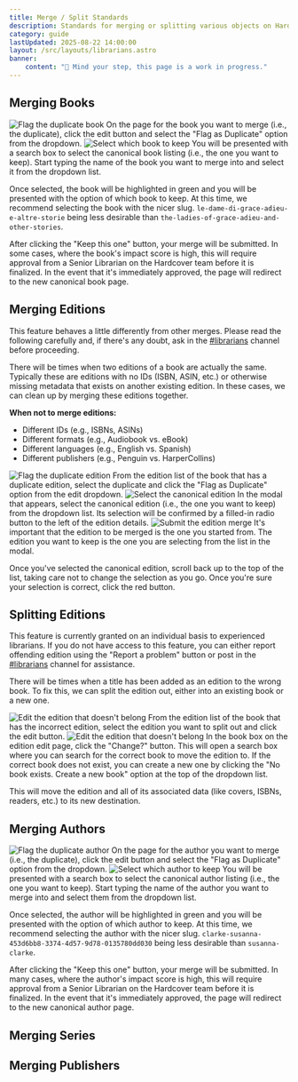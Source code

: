 ```yaml
---
title: Merge / Split Standards
description: Standards for merging or splitting various objects on Hardcover.
category: guide
lastUpdated: 2025-08-22 14:00:00
layout: /src/layouts/librarians.astro
banner:
    content: "🚧 Mind your step, this page is a work in progress."
---
```



## Merging Books
<Image src={merge_book_flag} alt="Flag the duplicate book" />
On the page for the book you want to merge (i.e., the duplicate), click the edit button and select the "Flag as Duplicate" option from the dropdown.

<Image src={merge_book_select} alt="Select which book to keep" />
You will be presented with a search box to select the canonical book listing (i.e., the one you want to keep). Start typing the name of the book you want to merge into and select it from the dropdown list.

Once selected, the book will be highlighted in green and you will be presented with the option of which book to keep. At this time, we recommend selecting the book with the nicer slug. `le-dame-di-grace-adieu-e-altre-storie` being less desirable than `the-ladies-of-grace-adieu-and-other-stories`.

After clicking the "Keep this one" button, your merge will be submitted. In some cases, where the book's impact score is high, this will require approval from a Senior Librarian on the Hardcover team before it is finalized. In the event that it's immediately approved, the page will redirect to the new canonical book page.

## Merging Editions
<Aside type="caution">
This feature behaves a little differently from other merges. Please read the following carefully and, if there's any doubt, ask in the <a href={URLS.LIBRARIAN_DISCORD} target="_blank" rel="noreferrer noopener">#librarians</a> channel before proceeding.
</Aside>

There will be times when two editions of a book are actually the same. Typically these are editions with no IDs (ISBN, ASIN, etc.) or otherwise missing metadata that exists on another existing edition. In these cases, we can clean up by merging these editions together.

**When not to merge editions:**
- Different IDs (e.g., ISBNs, ASINs)
- Different formats (e.g., Audiobook vs. eBook)
- Different languages (e.g., English vs. Spanish)
- Different publishers (e.g., Penguin vs. HarperCollins)

<Image src={merge_ed_flag} alt="Flag the duplicate edition" />
From the edition list of the book that has a duplicate edition, select the duplicate and click the "Flag as Duplicate" option from the edit dropdown.

<Image src={merge_ed_select} alt="Select the canonical edition" />
In the modal that appears, select the canonical edition (i.e., the one you want to keep) from the dropdown list. Its selection will be confirmed by a filled-in radio button to the left of the edition details.

<Image src={merge_ed_change} alt="Submit the edition merge" />
It's important that the edition to be merged is the one you started from. The edition you want to keep is the one you are selecting from the list in the modal.

Once you've selected the canonical edition, scroll back up to the top of the list, taking care not to change the selection as you go. Once you're sure your selection is correct, click the red button.


## Splitting Editions
<Aside type="caution">
This feature is currently granted on an individual basis to experienced librarians. If you do not have access to this feature, you can either report offending edition using the "Report a problem" button or post in the <a href={URLS.LIBRARIAN_DISCORD} target="_blank" rel="noreferrer noopener">#librarians</a> channel for assistance.
</Aside>

There will be times when a title has been added as an edition to the wrong book. To fix this, we can split the edition out, either into an existing book or a new one.

<Image src={split_ed_list} alt="Edit the edition that doesn't belong" />
From the edition list of the book that has the incorrect edition, select the edition you want to split out and click the edit button.

<Image src={split_ed_change} alt="Edit the edition that doesn't belong" />
In the book box on the edition edit page, click the "Change?" button. This will open a search box where you can search for the correct book to move the edition to. If the correct book does not exist, you can create a new one by clicking the "No book exists. Create a new book" option at the top of the dropdown list.

This will move the edition and all of its associated data (like covers, ISBNs, readers, etc.) to its new destination.

## Merging Authors
<Image src={merge_author_flag} alt="Flag the duplicate author" />
On the page for the author you want to merge (i.e., the duplicate), click the edit button and select the "Flag as Duplicate" option from the dropdown.

<Image src={merge_author_select} alt="Select which author to keep" />
You will be presented with a search box to select the canonical author listing (i.e., the one you want to keep). Start typing the name of the author you want to merge into and select them from the dropdown list.

Once selected, the author will be highlighted in green and you will be presented with the option of which author to keep. At this time, we recommend selecting the author with the nicer slug. `clarke-susanna-453d6bb8-3374-4d57-9d78-0135780dd030` being less desirable than `susanna-clarke`.

After clicking the "Keep this one" button, your merge will be submitted. In many cases, where the author's impact score is high, this will require approval from a Senior Librarian on the Hardcover team before it is finalized. In the event that it's immediately approved, the page will redirect to the new canonical author page.

## Merging Series

## Merging Publishers